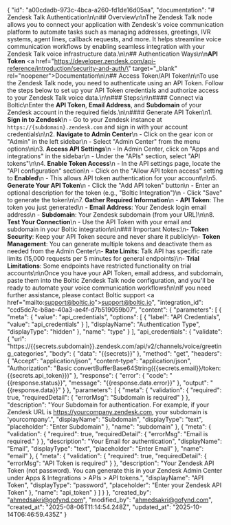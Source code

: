 {
    "id": "a00cdadb-973c-4bca-a260-fd1de16d05aa",
    "documentation": "# Zendesk Talk Authentication\n\n## Overview\n\nThe Zendesk Talk node allows you to connect your application with Zendesk's voice communication platform to automate tasks such as managing addresses, greetings, IVR systems, agent lines, callback requests, and more. It helps streamline voice communication workflows by enabling seamless integration with your Zendesk Talk voice infrastructure data.\n\n## Authentication Ways\n\n**API Token** <a href=\"https://developer.zendesk.com/api-reference/introduction/security-and-auth/\" target=\"_blank\" rel=\"noopener\">Documentation</a>\n\n## Access Token/API Token\n\nTo use the Zendesk Talk node, you need to authenticate using an API Token. Follow the steps below to set up your API Token credentials and authorize access to your Zendesk Talk voice data.\n\n### Steps:\n\n#### Connect via Boltic\nEnter the **API Token**, **Email Address**, and **Subdomain** of your Zendesk account in the required fields.\n\n#### Generate API Token\n1. **Sign in to Zendesk**\n   - Go to your Zendesk instance at `https://{subdomain}.zendesk.com` and sign in with your account credentials\n\n2. **Navigate to Admin Center**\n   - Click on the gear icon or \"Admin\" in the left sidebar\n   - Select \"Admin Center\" from the menu options\n\n3. **Access API Settings**\n   - In Admin Center, click on \"Apps and integrations\" in the sidebar\n   - Under the \"APIs\" section, select \"API tokens\"\n\n4. **Enable Token Access**\n   - In the API settings page, locate the \"API configuration\" section\n   - Click on the \"Allow API token access\" setting to **Enabled**\n   - This allows API token authentication for your account\n\n5. **Generate Your API Token**\n   - Click the \"Add API token\" button\n   - Enter an optional description for the token (e.g., \"Boltic Integration\")\n   - Click \"Save\" to generate the token\n\n7. **Gather Required Information**\n   - **API Token**: The token you just generated\n   - **Email Address**: Your Zendesk login email address\n   - **Subdomain**: Your Zendesk subdomain (from your URL)\n\n8. **Test Your Connection**\n   - Use the API Token with your email and subdomain in your Boltic integration\n\n### Important Notes:\n- **Token Security**: Keep your API Token secure and never share it publicly\n- **Token Management**: You can generate multiple tokens and deactivate them as needed from the Admin Center\n- **Rate Limits**: Talk API has specific rate limits (15,000 requests per 5 minutes for general endpoints)\n- **Trial Limitations**: Some endpoints have restricted functionality on trial accounts\n\nOnce you have your API Token, email address, and subdomain, paste them into the Boltic Zendesk Talk node configuration, and you'll be ready to automate your voice communication workflows!\n\nIf you need further assistance, please contact Boltic support <a href=\"mailto:support@boltic.io\">support@boltic.io</a>",
    "integration_id": "ccd5dc7c-b8ae-40a3-ae4f-d7b519059b07",
    "content": {
        "parameters": [
            {
                "meta": {
                    "value": "api_credentials",
                    "options": [
                        {
                            "label": "API Credentials",
                            "value": "api_credentials"
                        }
                    ],
                    "displayName": "Authentication Type",
                    "displayType": "hidden"
                },
                "name": "type"
            }
        ],
        "api_credentials": {
            "validate": {
                "url": "https://{{secrets.subdomain}}.zendesk.com/api/v2/channels/voice/greeting_categories",
                "body": {
                    "data": "{{secrets}}"
                },
                "method": "get",
                "headers": {
                    "Accept": "application/json",
                    "content-type": "application/json",
                    "Authorization": "Basic convertBufferBase64String({{secrets.email}}/token:{{secrets.api_token}})"
                },
                "response": {
                    "error": {
                        "code": "{{response.status}}",
                        "message": "{{response.data.error}}"
                    },
                    "output": "{{response.data}}"
                }
            },
            "parameters": [
                {
                    "meta": {
                        "validation": {
                            "required": true,
                            "requiredDetail": {
                                "errorMsg": "Subdomain is required"
                            }
                        },
                        "description": "Your Subdomain for authentication. For example, if your Zendesk URL is https://yourcompany.zendesk.com, your subdomain is 'yourcompany'.",
                        "displayName": "Subdomain",
                        "displayType": "text",
                        "placeholder": "Enter Subdomain"
                    },
                    "name": "subdomain"
                },
                {
                    "meta": {
                        "validation": {
                            "required": true,
                            "requiredDetail": {
                                "errorMsg": "Email is required."
                            }
                        },
                        "description": "Your Email for authentication",
                        "displayName": "Email",
                        "displayType": "text",
                        "placeholder": "Enter Email"
                    },
                    "name": "email"
                },
                {
                    "meta": {
                        "validation": {
                            "required": true,
                            "requiredDetail": {
                                "errorMsg": "API Token is required"
                            }
                        },
                        "description": "Your Zendesk API Token (not password). You can generate this in your Zendesk Admin Center under Apps & Integrations > APIs > API tokens.",
                        "displayName": "API Token",
                        "displayType": "password",
                        "placeholder": "Enter your Zendesk API Token"
                    },
                    "name": "api_token"
                }
            ]
        }
    },
    "created_by": "ahmedsakri@gofynd.com",
    "modified_by": "ahmedsakri@gofynd.com",
    "created_at": "2025-08-06T11:14:54.248Z",
    "updated_at": "2025-10-14T06:46:59.435Z"
}